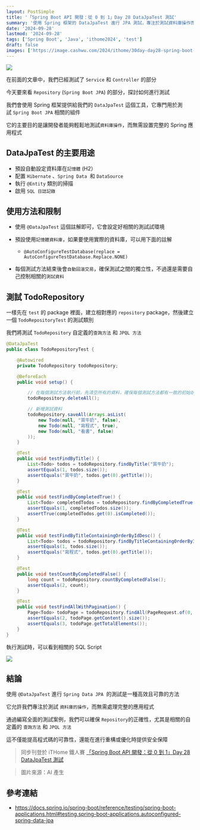 ```yaml
---
layout: PostSimple
title: '「Spring Boot API 開發：從 0 到 1」Day 28 DataJpaTest 測試'
summary: '使用 Spring 框架的 DataJpaTest 進行 JPA 測試，專注於測試資料庫操作而無需設置完整應用程式。本篇文章介紹如何使用 @DataJpaTest 註解、自動配置記憶體資料庫、執行 @Entity 類別掃描及啟用 SQL 日誌記錄。透過測試 TodoRepository 的自定義查詢方法和 JPQL 方法，確保每個測試方法的初始狀態一致，並驗證查詢結果的正確性。這種方法不僅高效可靠，還能提高程式碼的可靠性，並在重構或優化時提供安全保障。'
date: '2024-09-28'
lastmod: '2024-09-28'
tags: ['Spring Boot', 'Java', 'ithome2024', 'test']
draft: false
images: ['https://image.cashwu.com/2024/ithome/30day-day28-spring-boot-datajpatest/cover.webp']
---
```


![](https://image.cashwu.com/2024/ithome/30day-day28-spring-boot-datajpatest/cover.webp)

在前面的文章中，我們已經測試了 `Service` 和 `Controller` 的部分

今天要來看 `Repository` (`Spring Boot JPA`) 的部分，探討如何進行測試

我們會使用 Spring 框架提供給我們的 `DataJpaTest` 這個工具，它專門用於測試 `Spring Boot JPA` 相關的組件

它的主要目的是讓開發者能夠輕鬆地測試`資料庫操作`，而無需設置完整的 Spring 應用程式

## DataJpaTest 的主要用途

- 預設自動設定資料庫在`記憶體` (H2）
- 配置 `Hibernate` 、`Spring Data`  和 `DataSource`
- 執行 `@Entity` 類別的掃描
- 啟用 `SQL 日誌記錄`

## 使用方法和限制

- 使用 `@DataJpaTest` 這個註解即可，它會設定好相關的測試試環境

- 預設使用`記憶體資料庫`，如果要使用實際的資料庫，可以用下面的註解

  - `@AutoConfigureTestDatabase(replace = AutoConfigureTestDatabase.Replace.NONE)`

- 每個測試方法結束後會`自動回滾交易`，確保測試之間的獨立性，不過還是需要自己控制相關的`測試資料`

## 測試 TodoRepository

一樣先在 `test` 的 package 裡面，建立相對應的 `repository` package，然後建立一個 `TodoRepositoryTest` 的測試類別

我們將測試 `TodoRepository` 自定義的`查詢方法` 和 `JPQL 方法`

```java
@DataJpaTest
public class TodoRepositoryTest {

    @Autowired
    private TodoRepository todoRepository;

    @BeforeEach
    public void setup() {

        // 在每個測試方法執行前，先清空所有的資料，確保每個測試方法都有一致的初始狀態
        todoRepository.deleteAll();

        // 新增測試資料
        todoRepository.saveAll(Arrays.asList(
            new Todo(null, "買牛奶", false),
            new Todo(null, "寫程式", true),
            new Todo(null, "看書", false)
        ));
    }

    @Test
    public void testFindByTitle() {
        List<Todo> todos = todoRepository.findByTitle("買牛奶");
        assertEquals(1, todos.size());
        assertEquals("買牛奶", todos.get(0).getTitle());
    }

    @Test
    public void testFindByCompletedTrue() {
        List<Todo> completedTodos = todoRepository.findByCompletedTrue();
        assertEquals(1, completedTodos.size());
        assertTrue(completedTodos.get(0).isCompleted());
    }

    @Test
    public void testFindByTitleContainingOrderByIdDesc() {
        List<Todo> todos = todoRepository.findByTitleContainingOrderByIdDesc("寫");
        assertEquals(1, todos.size());
        assertEquals("寫程式", todos.get(0).getTitle());
    }

    @Test
    public void testCountByCompletedFalse() {
        long count = todoRepository.countByCompletedFalse();
        assertEquals(2, count);
    }

    @Test
    public void testFindAllWithPagination() {
        Page<Todo> todoPage = todoRepository.findAll(PageRequest.of(0, 2));
        assertEquals(2, todoPage.getContent().size());
        assertEquals(3, todoPage.getTotalElements());
    }
}
```

執行測試時，可以看到相關的 SQL Script

![](https://image.cashwu.com/2024/ithome/30day-day28-spring-boot-datajpatest/01.webp)

## 結論

使用 `@DataJpaTest` 進行 `Spring Data JPA`  的測試是一種高效且可靠的方法

它允許我們專注於測試 `資料庫的操作`，而無需處理完整的應用程式

通過編寫全面的測試案例，我們可以確保 `Repository`的正確性，尤其是相關的自定義的 `查詢方法` 和 `JPQL 方法`

這不僅能提高程式碼的可靠性，還能在進行重構或優化時提供安全保障

> 同步刊登於 iTHome 鐵人賽 [「Spring Boot API 開發：從 0 到 1」Day 28 DataJpaTest 測試](https://ithelp.ithome.com.tw/articles/10349150)

> 圖片來源：AI 產生

## 參考連結

- https://docs.spring.io/spring-boot/reference/testing/spring-boot-applications.html#testing.spring-boot-applications.autoconfigured-spring-data-jpa
